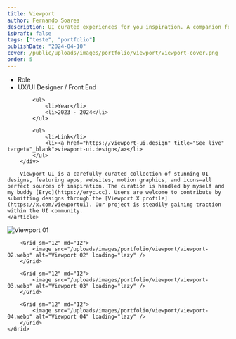 ```yaml
---
title: Viewport
author: Fernando Soares
description: UI curated experiences for you inspiration. A companion for every ui designer.
isDraft: false
tags: ["teste", "portfolio"]
publishDate: "2024-04-10"
cover: /public/uploads/images/portfolio/viewport/viewport-cover.png
order: 5
---
```


<section class="wrap">
    <article class="content-article">
        <div class="work-data">
            <ul>
                <li>Role</li>
                <li>UX/UI Designer / Front End</li>
            </ul>

            <ul>
                <li>Year</li>
                <li>2023 - 2024</li>
            </ul>

            <ul>
                <li>Link</li>
                <li><a href="https://viewport-ui.design" title="See live" target="_blank">viewport-ui.design</a></li>
            </ul>
        </div>
        
        Viewport UI is a carefully curated collection of stunning UI designs, featuring apps, websites, motion graphics, and icons—all perfect sources of inspiration. The curation is handled by myself and my buddy [Eryc](https://eryc.cc). Users are welcome to contribute by submitting designs through the [Viewport X profile](https://x.com/viewportui). Our project is steadily gaining traction within the UI community.
    </article>
</section>

<section class="wrap-wide">
    <Grid isContainer>
        <Grid sm="12" md="12">
            <image src="/uploads/images/portfolio/viewport/viewport-01.webp" alt="Viewport 01" loading="lazy" />
        </Grid>

        <Grid sm="12" md="12">
            <image src="/uploads/images/portfolio/viewport/viewport-02.webp" alt="Viewport 02" loading="lazy" />
        </Grid>

        <Grid sm="12" md="12">
            <image src="/uploads/images/portfolio/viewport/viewport-03.webp" alt="Viewport 03" loading="lazy" />
        </Grid>

        <Grid sm="12" md="12">
            <image src="/uploads/images/portfolio/viewport/viewport-04.webp" alt="Viewport 04" loading="lazy" />
        </Grid>
    </Grid>
</section>